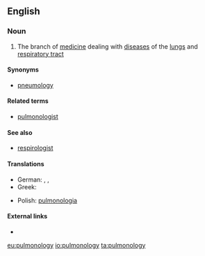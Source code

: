 ==English==

===Noun===
{{en-noun|-}}

#{{medicine}} The branch of [[medicine]] dealing with [[disease]]s of the [[lungs]] and [[respiratory tract]]

====Synonyms====
* [[pneumology]]

====Related terms====
*[[pulmonologist]]

====See also====
*[[respirologist]]

====Translations====
{{trans-top|the branch of medicine dealing with diseases of the lungs and respiratory tract}}
* German: {{t+|de|Pulmonologie|f}}, {{t+|de|Pulmologie|f}}, {{t+|de|Pneumologie|f}}
* Greek: {{t+|el|πνευμονολογία|f|tr=pnefmonología|sc=Grek}}
{{trans-mid}}
* Polish: [[pulmonologia]] {{f}}
{{trans-bottom}}

====External links====
* {{pedialite}}

[[eu:pulmonology]]
[[io:pulmonology]]
[[ta:pulmonology]]